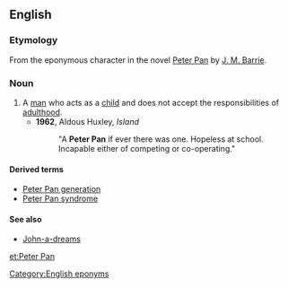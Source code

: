 ==English==

===Etymology===
From the eponymous character in the novel [[w:Peter Pan|Peter Pan]] by [[w:J. M. Barrie|J. M. Barrie]].

===Noun===
{{en-noun|head=[[Peter]] [[Pan]]}}

# A [[man]] who acts as a [[child]] and does not accept the responsibilities of [[adulthood]].
#*'''1962''', Aldous Huxley, ''Island''
#*:"A '''Peter Pan''' if ever there was one. Hopeless at school. Incapable either of competing or co-operating."

====Derived terms====
* [[Peter Pan generation]]
* [[Peter Pan syndrome]]

====See also====
* [[John-a-dreams]]

[[Category:English eponyms]]

[[et:Peter Pan]]